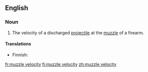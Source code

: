 ==English==

===Noun===
{{en-noun|head=[[muzzle]] [[velocity]]|pl=muzzle velocities}}

# {{context|firearms|lang=en}} The velocity of a discharged [[projectile]] at the [[muzzle]] of a firearm.

====Translations====
{{trans-top|velocity of projectile}}
* Finnish: {{t-|fi|lähtönopeus}}
{{trans-mid}}
{{trans-bottom}}

[[fr:muzzle velocity]]
[[fi:muzzle velocity]]
[[zh:muzzle velocity]]